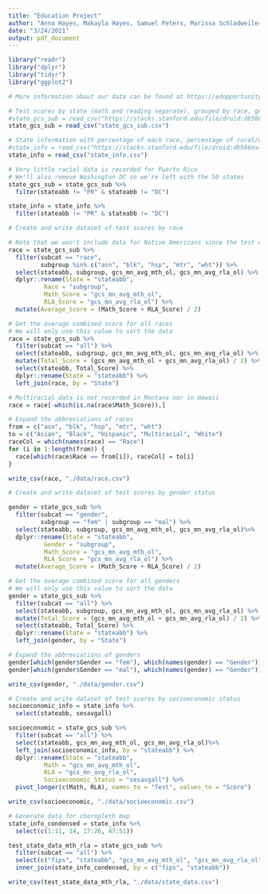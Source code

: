 ```yaml
---
title: "Education Project"
author: "Anna Hayes, Makayla Hayes, Samuel Peters, Marissa Schladweiler"
date: "3/24/2021"
output: pdf_document
---
```


```r
library("readr")
library("dplyr")
library("tidyr")
library("ggplot2")
```

```r
# More information about our data can be found at https://edopportunity.org/get-the-data/seda-archive-downloads/

# Test scores by state (math and reading separate), grouped by race, gender, economically disadvantaged, gender, etc.
#state_gcs_sub = read_csv("https://stacks.stanford.edu/file/druid:db586ns4974/seda_state_poolsub_gcs_4.0.csv")
state_gcs_sub = read_csv("state_gcs_sub.csv")

# State information with percentage of each race, percentage of rural/urban/town, etc.
#state_info = read_csv("https://stacks.stanford.edu/file/druid:db586ns4974/seda_cov_state_pool_4.0.csv")
state_info = read_csv("state_info.csv")
```
```r
# Very little racial data is recorded for Puerto Rico
# We'll also remove Washington DC so we're left with the 50 states
state_gcs_sub = state_gcs_sub %>% 
  filter(stateabb != "PR" & stateabb != "DC")

state_info = state_info %>% 
  filter(stateabb != "PR" & stateabb != "DC")
```

```r
# Create and write dataset of test scores by race

# Note that we won't include data for Native Americans since the test data is missing
race = state_gcs_sub %>% 
  filter(subcat == "race", 
         subgroup %in% c("asn", "blk", "hsp", "mtr", "wht")) %>% 
  select(stateabb, subgroup, gcs_mn_avg_mth_ol, gcs_mn_avg_rla_ol) %>% 
  dplyr::rename(State = "stateabb",
          Race = "subgroup",
          Math_Score = "gcs_mn_avg_mth_ol",
          RLA_Score = "gcs_mn_avg_rla_ol") %>% 
  mutate(Average_Score = (Math_Score + RLA_Score) / 2)

# Get the average combined score for all races
# We will only use this value to sort the data
race = state_gcs_sub %>% 
  filter(subcat == "all") %>% 
  select(stateabb, subgroup, gcs_mn_avg_mth_ol, gcs_mn_avg_rla_ol) %>% 
  mutate(Total_Score = (gcs_mn_avg_mth_ol + gcs_mn_avg_rla_ol) / 2) %>% 
  select(stateabb, Total_Score) %>% 
  dplyr::rename(State = "stateabb") %>% 
  left_join(race, by = "State")

# Multiracial data is not recorded in Montana nor in Hawaii
race = race[-which(is.na(race$Math_Score)),]

# Expand the abbreviations of races
from = c("asn", "blk", "hsp", "mtr", "wht")
to = c("Asian", "Black", "Hispanic", "Multiracial", "White")
raceCol = which(names(race) == "Race")
for (i in 1:length(from)) {
  race[which(race$Race == from[i]), raceCol] = to[i]
}

write_csv(race, "./data/race.csv")
```

```r
# Create and write dataset of test scores by gender status

gender = state_gcs_sub %>% 
  filter(subcat == "gender",
         subgroup == "fem" | subgroup == "mal") %>% 
  select(stateabb, subgroup, gcs_mn_avg_mth_ol, gcs_mn_avg_rla_ol)%>% 
  dplyr::rename(State = "stateabb",
          Gender = "subgroup",
          Math_Score = "gcs_mn_avg_mth_ol",
          RLA_Score = "gcs_mn_avg_rla_ol") %>% 
  mutate(Average_Score = (Math_Score + RLA_Score) / 2)

# Get the average combined score for all genders
# We will only use this value to sort the data
gender = state_gcs_sub %>% 
  filter(subcat == "all") %>% 
  select(stateabb, subgroup, gcs_mn_avg_mth_ol, gcs_mn_avg_rla_ol) %>% 
  mutate(Total_Score = (gcs_mn_avg_mth_ol + gcs_mn_avg_rla_ol) / 2) %>% 
  select(stateabb, Total_Score) %>% 
  dplyr::rename(State = "stateabb") %>% 
  left_join(gender, by = "State")

# Expand the abbreviations of genders
gender[which(gender$Gender == "fem"), which(names(gender) == "Gender")] = "Female"
gender[which(gender$Gender == "mal"), which(names(gender) == "Gender")] = "Male"

write_csv(gender, "./data/gender.csv")
```

```r
# Create and write dataset of test scores by socioeconomic status
socioeconomic_info = state_info %>% 
  select(stateabb, sesavgall)

socioeconomic = state_gcs_sub %>% 
  filter(subcat == "all") %>% 
  select(stateabb, gcs_mn_avg_mth_ol, gcs_mn_avg_rla_ol)%>% 
  left_join(socioeconomic_info, by = "stateabb") %>% 
  dplyr::rename(State = "stateabb",
          Math = "gcs_mn_avg_mth_ol",
          RLA = "gcs_mn_avg_rla_ol",
          Socioeconomic_Status = "sesavgall") %>% 
  pivot_longer(c(Math, RLA), names_to = "Test", values_to = "Score")

write_csv(socioeconomic, "./data/socioeconomic.csv")
```

```r
# Generate data for choropleth map
state_info_condensed = state_info %>% 
  select(c(1:11, 14, 17:26, 47:51))

test_state_data_mth_rla = state_gcs_sub %>% 
  filter(subcat == "all") %>% 
  select(c("fips", "stateabb", "gcs_mn_avg_mth_ol", "gcs_mn_avg_rla_ol")) %>%
  inner_join(state_info_condensed, by = c("fips", "stateabb"))

write_csv(test_state_data_mth_rla, "./data/state_data.csv")
```
